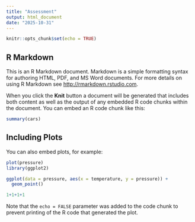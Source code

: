 ```yaml
---
title: "Assessment"
output: html_document
date: "2025-10-31"
---
```


```r
knitr::opts_chunk$set(echo = TRUE)
```

## R Markdown

This is an R Markdown document. Markdown is a simple formatting syntax for authoring HTML, PDF, and MS Word documents. For more details on using R Markdown see <http://rmarkdown.rstudio.com>.

When you click the **Knit** button a document will be generated that includes both content as well as the output of any embedded R code chunks within the document. You can embed an R code chunk like this:

```r
summary(cars)
```

## Including Plots

You can also embed plots, for example:

```r
plot(pressure) 
library(ggplot2)

ggplot(data = pressure, aes(x = temperature, y = pressure)) +
  geom_point()
```

```r
1+1+1+1
```

Note that the `echo = FALSE` parameter was added to the code chunk to prevent printing of the R code that generated the plot.
